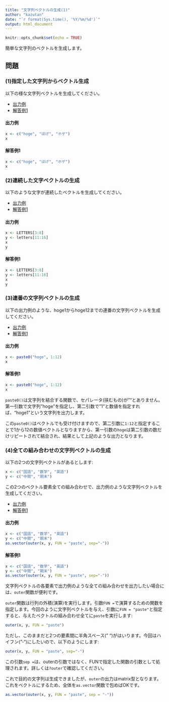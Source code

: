 ```yaml
---
title: "文字列ベクトルの生成(1)"
author: "kazutan"
date: "`r format(Sys.time(), '%Y/%m/%d')`"
output: html_document
---
```


```r
knitr::opts_chunk$set(echo = TRUE)
```

簡単な文字列のベクトルを生成します。

## 問題
### (1)指定した文字列からベクトル生成 {.tab-content}
以下の様な文字列ベクトルを生成してください。

<ul class="nav nav-tabs">
  <li class="active">
  <a href="#tab1" data-toggle="tab">出力例</a>
  </li>
  <li role="presentation">
  <a href="#tab1a" data-toggle="tab">解答例1</a>
  </li>
</ul>

#### 出力例 {#tab1 .tab-pane .active}

```r
x <- c("hoge", "ほげ", "ホゲ")
x
```

#### 解答例1 {#tab1a .tab-pane}

```r
x <- c("hoge", "ほげ", "ホゲ")
x
```



### (2)連続した文字ベクトルの生成 {.tab-content}
以下のような文字が連続したベクトルを生成してください。

<ul class="nav nav-tabs">
  <li class="active">
  <a href="#tab2" data-toggle="tab">出力例</a>
  </li>
  <li role="presentation">
  <a href="#tab2a" data-toggle="tab">解答例1</a>
  </li>
</ul>

#### 出力例 {#tab2 .tab-pane .active}

```r
x <- LETTERS[3:8]
y <- letters[11:16]
x
y
```

#### 解答例1 {#tab2a .tab-pane}

```r
x <- LETTERS[3:8]
y <- letters[11:16]
x
y
```



### (3)連番の文字列ベクトルの生成 {.tab-content}
以下の出力例のような、hoge1からhoge12までの連番の文字列ベクトルを生成してください。

<ul class="nav nav-tabs">
  <li class="active">
  <a href="#tab3" data-toggle="tab">出力例</a>
  </li>
  <li role="presentation">
  <a href="#tab3a" data-toggle="tab">解答例1</a>
  </li>
</ul>

#### 出力例 {#tab3 .tab-pane .active}

```r
x <- paste0("hoge", 1:12)
x
```

#### 解答例1 {#tab3a .tab-pane}

```r
x <- paste0("hoge", 1:12)
x
```

`paste0()`は文字列を結合する関数で、セパレータ(挟むもの)が""とありません。第一引数で文字列"hoge"を指定し、第二引数で"1"と数値を指定すれば、"hoge1"という文字列を出力します。

この`paste0()`はベクトルでも受け付けますので、第二引数に`1:12`と指定することで1から12の数値ベクトルとなりますから、第一引数の`hoge`は第二引数の数だけリピートされて結合され、結果として上記のような出力となります。

### (4)全ての組み合わせの文字列ベクトルの生成 {.tab-content}
以下の2つの文字列ベクトルがあるとします:

```r
x <- c("国語", "数学", "英語")
y <- c("中間", "期末")
```

この2つのベクトル要素全ての組み合わせで、出力例のような文字列ベクトルを生成してください。

<ul class="nav nav-tabs">
  <li class="active">
  <a href="#tab4" data-toggle="tab">出力例</a>
  </li>
  <li role="presentation">
  <a href="#tab4a" data-toggle="tab">解答例1</a>
  </li>
</ul>

#### 出力例 {#tab4 .tab-pane .active}

```r
x <- c("国語", "数学", "英語")
y <- c("中間", "期末")
as.vector(outer(x, y, FUN = "paste", sep="-"))
```

#### 解答例1 {#tab4a .tab-pane}

```r
x <- c("国語", "数学", "英語")
y <- c("中間", "期末")
as.vector(outer(x, y, FUN = "paste", sep="-"))
```

文字列ベクトルの各要素で出力例のような全ての組み合わせを出力したい場合には、`outer`関数が便利です。

`outer`関数は行列の外積(演算)を実行します。引数`FUN = `で演算するための関数を指定します。今回のように文字列ベクトルを与え、引数に`FUN = "paste"`と指定すると、与えたベクトルの組み合わせ全てに`paste`を実行します:

```r
outer(x, y, FUN = "paste")
```

ただし、このままだと2つの要素間に半角スペース(" ")がはいります。今回はハイフン("-")にしたいので、以下のようにします:

```r
outer(x, y, FUN = "paste", sep="-")
```

この引数`sep = `は、outerの引数ではなく、FUNで指定した関数の引数として処理されます。詳しくは`?outer`で確認してください。

これで目的の文字列は生成できましたが、`outer`の出力はmatrix型となります。これをベクトルにするため、全体を`as.vector`関数で包めばOKです。

```r
as.vector(outer(x, y, FUN = "paste", sep = "-"))
```

